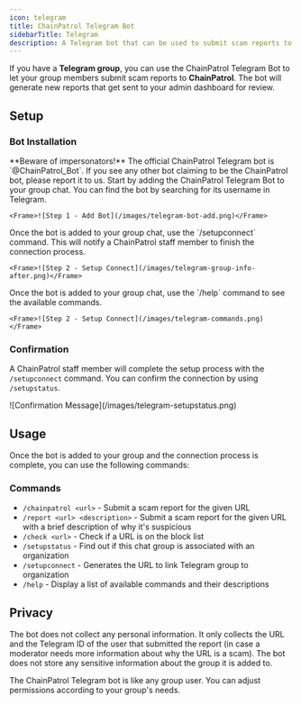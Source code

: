 ```yaml
---
icon: telegram
title: ChainPatrol Telegram Bot
sidebarTitle: Telegram
description: A Telegram bot that can be used to submit scam reports to ChainPatrol
---
```


If you have a **Telegram group**, you can use the ChainPatrol Telegram Bot to let your group members submit scam reports to **ChainPatrol**. The bot will generate new reports that get sent to your admin dashboard for review.

## Setup

### Bot Installation

<Steps>
  <Step title="Add the Bot to Your Group Chat">
    <Warning>
      **Beware of impersonators!** The official ChainPatrol Telegram bot is `@ChainPatrol_Bot`. If you see any other bot claiming to be the ChainPatrol bot, please report it to us.
    </Warning>
    Start by adding the ChainPatrol Telegram Bot to your group chat. You can find the bot by searching for its username in Telegram.

    <Frame>![Step 1 - Add Bot](/images/telegram-bot-add.png)</Frame>

  </Step>
  <Step title="View the bot inside your group">
    Once the bot is added to your group chat, use the `/setupconnect` command. This will notify a ChainPatrol staff member to finish the connection process.

    <Frame>![Step 2 - Setup Connect](/images/telegram-group-info-after.png)</Frame>

  </Step>
  <Step title="Commands">
    Once the bot is added to your group chat, use the `/help` command to see the available commands.

    <Frame>![Step 2 - Setup Connect](/images/telegram-commands.png)</Frame>

  </Step>
</Steps>

### Confirmation

A ChainPatrol staff member will complete the setup process with the `/setupconnect` command. You can confirm the connection by using `/setupstatus`.

<Frame>![Confirmation Message](/images/telegram-setupstatus.png)</Frame>

## Usage

Once the bot is added to your group and the connection process is complete, you can use the following commands:

### Commands

- `/chainpatrol <url>` - Submit a scam report for the given URL
- `/report <url> <description>` - Submit a scam report for the given URL with a brief description of why it's suspicious
- `/check <url>` - Check if a URL is on the block list
- `/setupstatus` - Find out if this chat group is associated with an organization
- `/setupconnect` - Generates the URL to link Telegram group to organization
- `/help` - Display a list of available commands and their descriptions

## Privacy

The bot does not collect any personal information. It only collects the URL and the Telegram ID of the user that submitted the report (in case a moderator needs more information about why the URL is a scam). The bot does not store any sensitive information about the group it is added to.

<Tip>

The ChainPatrol Telegram bot is like any group user. You can adjust permissions
according to your group's needs.

</Tip>

